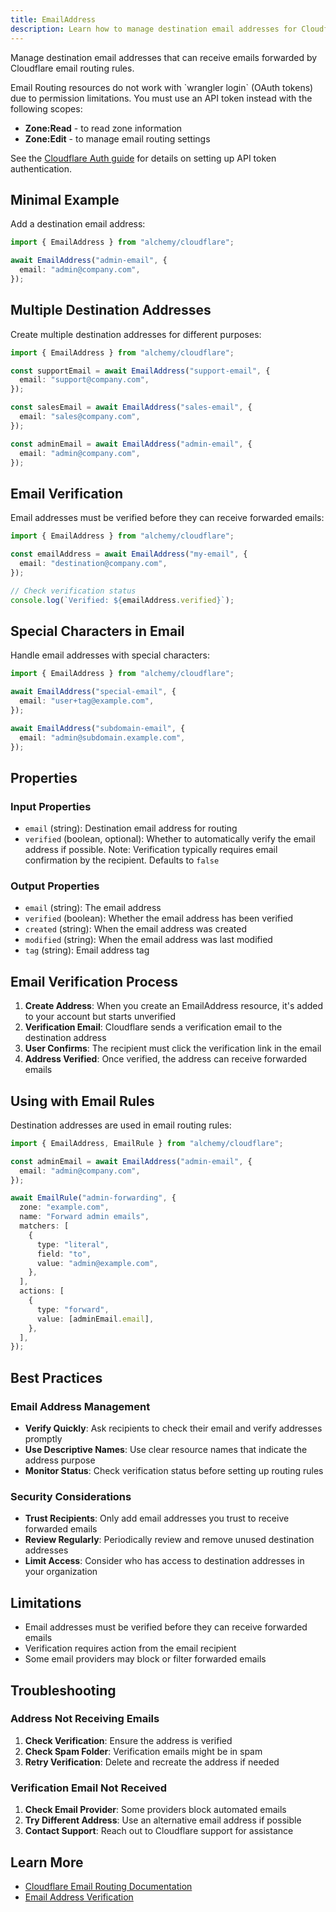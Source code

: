 ```yaml
---
title: EmailAddress
description: Learn how to manage destination email addresses for Cloudflare email routing using Alchemy.
---
```



Manage destination email addresses that can receive emails forwarded by Cloudflare email routing rules.

<Aside type="caution">
Email Routing resources do not work with `wrangler login` (OAuth tokens) due to permission limitations. You must use an API token instead with the following scopes:

- **Zone:Read** - to read zone information
- **Zone:Edit** - to manage email routing settings

See the [Cloudflare Auth guide](../../guides/cloudflare-auth) for details on setting up API token authentication.

</Aside>

## Minimal Example

Add a destination email address:

```ts
import { EmailAddress } from "alchemy/cloudflare";

await EmailAddress("admin-email", {
  email: "admin@company.com",
});
```

## Multiple Destination Addresses

Create multiple destination addresses for different purposes:

```ts
import { EmailAddress } from "alchemy/cloudflare";

const supportEmail = await EmailAddress("support-email", {
  email: "support@company.com",
});

const salesEmail = await EmailAddress("sales-email", {
  email: "sales@company.com",
});

const adminEmail = await EmailAddress("admin-email", {
  email: "admin@company.com",
});
```

## Email Verification

Email addresses must be verified before they can receive forwarded emails:

```ts
import { EmailAddress } from "alchemy/cloudflare";

const emailAddress = await EmailAddress("my-email", {
  email: "destination@company.com",
});

// Check verification status
console.log(`Verified: ${emailAddress.verified}`);
```

## Special Characters in Email

Handle email addresses with special characters:

```ts
import { EmailAddress } from "alchemy/cloudflare";

await EmailAddress("special-email", {
  email: "user+tag@example.com",
});

await EmailAddress("subdomain-email", {
  email: "admin@subdomain.example.com",
});
```

## Properties

### Input Properties

- `email` (string): Destination email address for routing
- `verified` (boolean, optional): Whether to automatically verify the email address if possible. Note: Verification typically requires email confirmation by the recipient. Defaults to `false`

### Output Properties

- `email` (string): The email address
- `verified` (boolean): Whether the email address has been verified
- `created` (string): When the email address was created
- `modified` (string): When the email address was last modified
- `tag` (string): Email address tag

## Email Verification Process

1. **Create Address**: When you create an EmailAddress resource, it's added to your account but starts unverified
2. **Verification Email**: Cloudflare sends a verification email to the destination address
3. **User Confirms**: The recipient must click the verification link in the email
4. **Address Verified**: Once verified, the address can receive forwarded emails

## Using with Email Rules

Destination addresses are used in email routing rules:

```ts
import { EmailAddress, EmailRule } from "alchemy/cloudflare";

const adminEmail = await EmailAddress("admin-email", {
  email: "admin@company.com",
});

await EmailRule("admin-forwarding", {
  zone: "example.com",
  name: "Forward admin emails",
  matchers: [
    {
      type: "literal",
      field: "to",
      value: "admin@example.com",
    },
  ],
  actions: [
    {
      type: "forward",
      value: [adminEmail.email],
    },
  ],
});
```

## Best Practices

### Email Address Management

- **Verify Quickly**: Ask recipients to check their email and verify addresses promptly
- **Use Descriptive Names**: Use clear resource names that indicate the address purpose
- **Monitor Status**: Check verification status before setting up routing rules

### Security Considerations

- **Trust Recipients**: Only add email addresses you trust to receive forwarded emails
- **Review Regularly**: Periodically review and remove unused destination addresses
- **Limit Access**: Consider who has access to destination addresses in your organization

## Limitations

- Email addresses must be verified before they can receive forwarded emails
- Verification requires action from the email recipient
- Some email providers may block or filter forwarded emails

## Troubleshooting

### Address Not Receiving Emails

1. **Check Verification**: Ensure the address is verified
2. **Check Spam Folder**: Verification emails might be in spam
3. **Retry Verification**: Delete and recreate the address if needed

### Verification Email Not Received

1. **Check Email Provider**: Some providers block automated emails
2. **Try Different Address**: Use an alternative email address if possible
3. **Contact Support**: Reach out to Cloudflare support for assistance

## Learn More

- [Cloudflare Email Routing Documentation](https://developers.cloudflare.com/email-routing/)
- [Email Address Verification](https://developers.cloudflare.com/email-routing/get-started/enable-email-routing/#2-add-destination-addresses)
